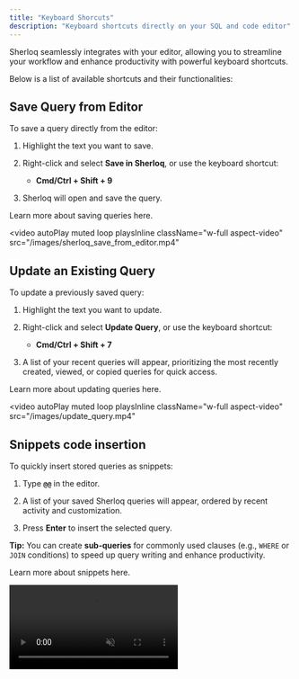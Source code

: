 ```yaml
---
title: "Keyboard Shorcuts"
description: "Keyboard shortcuts directly on your SQL and code editor"
---
```


Sherloq seamlessly integrates with your editor, allowing you to streamline your workflow and enhance productivity with powerful keyboard shortcuts.&#x20;

Below is a list of available shortcuts and their functionalities:

## Save Query from Editor

To save a query directly from the editor:

1. Highlight the text you want to save.

2. Right-click and select **Save in Sherloq**, or use the keyboard shortcut:

   * **Cmd/Ctrl + Shift + 9**

3. Sherloq will open and save the query.

Learn more about saving queries here.


<video
  autoPlay
  muted
  loop
  playsInline
  className="w-full aspect-video"
  src="/images/sherloq_save_from_editor.mp4"
></video>

## Update an Existing Query

To update a previously saved query:

1. Highlight the text you want to update.

2. Right-click and select **Update Query**, or use the keyboard shortcut:

   * **Cmd/Ctrl + Shift + 7**

3. A list of your recent queries will appear, prioritizing the most recently created, viewed, or copied queries for quick access.

Learn more about updating queries here.

<video
  autoPlay
  muted
  loop
  playsInline
  className="w-full aspect-video"
  src="/images/update_query.mp4"
></video>


## Snippets code insertion

To quickly insert stored queries as snippets:

1. Type **`@@`** in the editor.

2. A list of your saved Sherloq queries will appear, ordered by recent activity and customization.

3. Press **Enter** to insert the selected query.

**Tip:** You can create **sub-queries** for commonly used clauses (e.g., `WHERE` or `JOIN` conditions) to speed up query writing and enhance productivity.

Learn more about snippets here.

<video autoPlay muted loop playsInline className="w-full aspect-video" src="/images/snippet_feature_new.mp4" />


## SQL Formatting

To format SQL queries for improved readability:

1. Right-click and select **Format Query**, or use the keyboard shortcut:

   * **Cmd/Ctrl + Shift + 0**

2. The code will be beautified with proper indentation and structure.

Learn more about formatting here.

<video autoPlay muted loop playsInline className="w-full aspect-video" src="/images/formatting_new.mp4" />


These shortcuts help you work faster and more efficiently while using Sherloq inside your editor. For more detailed documentation and best practices, explore our [Sherloq Help Center]().

***